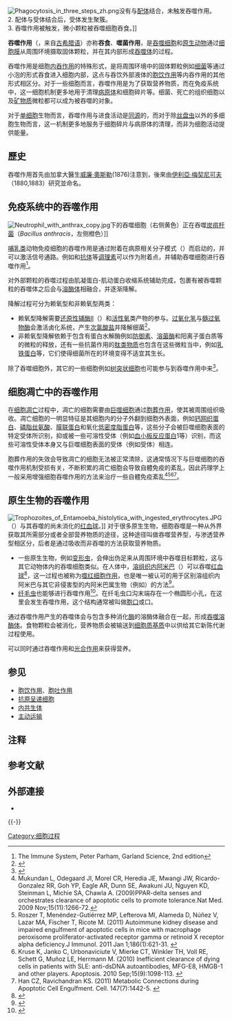 [[File:Phagocytosis_in_three_steps_zh.png|right]]没有与[[配体_(生物化学)|配体]]结合，未触发吞噬作用。 <br />2. 配体与受体结合后，受体发生聚簇。 <br />3. 吞噬作用被触发，微小颗粒被吞噬细胞吞食。]]

'''吞噬作用'''（{{lang-en|phagocytosis}}，来自[[古希腊语|古希腊语]]{{lang|gre|''φαγεῖν''}}）亦称'''吞食'''、'''噬菌作用'''，是[[吞噬细胞|吞噬细胞]]和[[原生动物|原生动物]]通过[[细胞膜|细胞膜]]从周围环境摄取固体颗粒，并在其内部形成[[吞噬体|吞噬体]]的过程。

吞噬作用是细胞[[内吞作用|内吞作用]]的特殊形式，是将周围环境中的固体颗粒例如[[细菌|细菌]]等通过小泡的形式吞食进入细胞内部，这点与吞饮外部液体的[[胞饮作用|胞饮作用]]等内吞作用的其他形式相区分。对于一些细胞而言，吞噬作用是为了获取营养物质，而在免疫系统中，这一细胞机制更多地用于清理[[病原体|病原体]]和细胞碎片等。细菌、死亡的组织细胞以及[[矿物质|矿物质]]微粒都可以成为被吞噬的对象。

对于[[单细胞|单细胞]]生物而言，吞噬作用与进食活动是[[同源|同源]]的，而对于除[[丝盘虫|丝盘虫]]以外的多细胞生物而言，这一机制更多地服务于细胞碎片与病原体的清理，而非为细胞活动提供能量。

== 歷史 ==
吞噬作用首先由加拿大醫生[[威廉·奧斯勒|威廉·奧斯勒]](1876)注意到，後來由[[伊利亞·梅契尼可夫|伊利亞·梅契尼可夫]]（1880,1883）研究並命名。

== 免疫系统中的吞噬作用 ==
[[File:Neutrophil_with_anthrax_copy.jpg|right]]下的吞噬细胞（右侧黄色）正在吞噬[[炭疽杆菌|炭疽杆菌]]（''Bacillus anthracis''，左侧橙色）]]
{{Main|吞噬细胞}}

[[哺乳类|哺乳类]]动物免疫细胞的吞噬作用是通过附着在病原相关分子模式（{{lang|en|PAMPS}}）而启动的，并可以激活{{lang|en|[[NF-κB|NF-κB]]}}信号通路。例如{{lang|en|C3b}}和[[抗体|抗体]]等[[调理素|调理素]]可以作为附着点，并辅助吞噬细胞进行吞噬作用<ref>The Immune System, Peter Parham, Garland Science, 2nd edition</ref>。

对外部颗粒的吞噬过程由肌凝蛋白-肌动蛋白收缩系统辅助完成，包裹有被吞噬颗粒的吞噬体之后会与[[溶酶体|溶酶体]]相融合，并逐渐降解。

降解过程可分为赖氧型和非赖氧型两类：
*赖氧型降解需要[[烟酰胺腺嘌呤二核苷酸磷酸|还原性辅酶Ⅱ]]（{{lang|en|NADPH}}）和[[活性氧|活性氧]]类产物的参与。[[过氧化氢|过氧化氢]]与[[髓过氧物酶|髓过氧物酶]]会激活卤化系统，产生[[次氯酸盐|次氯酸盐]]并降解细菌<ref>{{Cite web |url=http://www.colorado.edu/intphys/iphy3700/vitCHemila92.pdf |title=存档副本 |access-date=2012-07-11 |archive-url=https://web.archive.org/web/20160303170706/http://www.colorado.edu/intphys/iphy3700/vitCHemila92.pdf |archive-date=2016-03-03 |dead-url=yes }}</ref>。
*非赖氧型降解依赖于包含有蛋白水解酶例如[[防御素|防御素]]、[[溶菌酶|溶菌酶]]和阳离子蛋白质等的微粒的释放，还有一些抗菌作用的[[肽|肽类物质]]也包含在这些微粒当中，例如[[乳铁蛋白|乳铁蛋白]]等，它们使得细菌所在的环境变得不适宜其生长。

除了吞噬细胞外，其它的一些细胞例如[[树突状细胞|树突状细胞]]也可能参与到吞噬作用中来<ref name="pmid18653972">{{cite journal |author1=Ishimoto H |author2=Yanagihara K |author3=Araki N |display-authors=etal |title=Single-cell observation of phagocytosis by human blood dendritic cells |journal=Jpn. J. Infect. Dis. |volume=61 |issue=4 |pages=294–7 |pmid=18653972 |doi= |url=http://www.nih.go.jp/JJID/61/294.html |date=July 2008 |deadurl=yes |archiveurl=https://web.archive.org/web/20080913044818/http://www.nih.go.jp/JJID/61/294.html |archivedate=2008-09-13 |access-date=2012-07-11 }}</ref>。

== 细胞凋亡中的吞噬作用 ==
{{main|细胞凋亡}}
在[[细胞凋亡|细胞凋亡]]过程中，凋亡的细胞需要由[[巨噬细胞|巨噬细胞]]通过[[胞葬作用|胞葬作用]]{{noteTag|name=Efferocytosis|1=一种用于清除凋亡细胞的机制。}}，使其被周围组织吸收。凋亡细胞的一明显特征是其细胞内的分子外翻到细胞外表面，例如[[钙网织蛋白|钙网织蛋白]]、[[磷脂丝氨酸|磷脂丝氨酸]]、[[膜联蛋白|膜联蛋白]]{{lang|en|A1}}和氧化[[低密度脂蛋白|低密度脂蛋白]]等，这些分子会被巨噬细胞表面的特定受体所识别，抑或被一些可溶性受体{{noteTag|1=一类存在于体液中的受体分子，可以自由浮动。}}（例如[[血小板反应蛋白|血小板反应蛋白]]1等）识别，而这些可溶性受体本身又与巨噬细胞表面的受体（例如{{lang|en|α<sub>V</sub>β<sub>3</sub>}}受体）相连。

胞葬作用{{noteTag|name=Efferocytosis}}的失效会导致凋亡的细胞无法被正常清除，这通常情况下与巨噬细胞的吞噬作用机制受损有关，不断积累的凋亡细胞会导致自體免疫的紊乱，因此药理学上一般采用增强细胞吞噬作用的方法来治疗一些自體免疫紊乱<ref>Mukundan L, Odegaard JI, Morel CR, Heredia JE, Mwangi JW, Ricardo-Gonzalez RR, Goh YP, Eagle AR, Dunn SE, Awakuni JU, Nguyen KD, Steinman L, Michie SA, Chawla A. (2009)PPAR-delta senses and orchestrates clearance of apoptotic cells to promote tolerance.Nat Med. 2009 Nov;15(11):1266-72.</ref><ref>Roszer T, Menéndez-Gutiérrez MP, Lefterova MI, Alameda D, Núñez V, Lazar MA, Fischer T, Ricote M. (2011) Autoimmune kidney disease and impaired engulfment of apoptotic cells in mice with macrophage peroxisome proliferator-activated receptor gamma or retinoid X receptor alpha deficiency.J Immunol. 2011 Jan 1;186(1):621-31. {{PMID|21135166}}</ref><ref>Kruse K, Janko C, Urbonaviciute V, Mierke CT, Winkler TH, Voll RE, Schett G, Muñoz LE, Herrmann M. (2010) Inefficient clearance of dying cells in patients with SLE: anti-dsDNA autoantibodies, MFG-E8, HMGB-1 and other players. Apoptosis. 2010 Sep;15(9):1098-113. {{PMID|20198437}}</ref><ref>Han CZ, Ravichandran KS. (2011) Metabolic Connections during Apoptotic Cell Engulfment. Cell. 147(7):1442-5. {{PMID|22196723}}</ref>。

== 原生生物的吞噬作用 ==
[[File:Trophozoites_of_Entamoeba_histolytica_with_ingested_erythrocytes.JPG|thumb]]（{{lang|la|Entamoeba histolytica}}）与其吞噬的尚未消化的[[红血球|红血球]]。]]
对于很多原生生物，细胞吞噬是一种从外界获取其所需部分或者全部营养物质的途径，这种途径叫做吞噬营养型，与渗透营养型相区分，后者是通过吸收而非吞噬的方法获取营养物质。

*一些原生生物，例如[[变形虫|变形虫]]，会伸出伪足来从周围环境中吞噬目标颗粒，这与其它动物体内的吞噬细胞类似。在人体中，[[溶组织内阿米巴|溶组织内阿米巴]]（{{lang|la|Entamoeba histolytica}}）可以吞噬[[红血球|红血球]]<ref name="pmid18208324">{{cite journal |author1=Boettner DR |author2=Huston CD |author3=Linford AS |display-authors=etal |title=Entamoeba histolytica phagocytosis of human erythrocytes involves PATMK, a member of the transmembrane kinase family |journal=PLoS Pathog. |volume=4 |issue=1 |pages=e8 |pmid=18208324 |pmc=2211552 |doi=10.1371/journal.ppat.0040008 |url=http://www.plospathogens.org/article/info:doi/10.1371/journal.ppat.0040008 |date=January 2008 |access-date=2012-07-11 |archive-date=2011-07-27 |archive-url=https://web.archive.org/web/20110727180912/http://www.plospathogens.org/article/info:doi/10.1371/journal.ppat.0040008 |dead-url=no }}</ref>，这一过程也被称为[[噬红细胞作用|噬红细胞作用]]，也是唯一被认可的用于区别溶组织内阿米巴与其它非侵害型的内阿米巴属生物（例如{{lang|la|Entamoeba dispar}}）的方法<ref name="urlDPDx - Amebiasis">{{cite web |url=http://www.dpd.cdc.gov/DPDx/html/Amebiasis.htm |title=DPDx - Amebiasis |format= |work= |accessdate=2012-07-11 |archive-url=https://web.archive.org/web/20081220055145/http://www.dpd.cdc.gov/dpdx/HTML/Amebiasis.htm |archive-date=2008-12-20 |dead-url=yes }}</ref>。
*[[纤毛虫|纤毛虫]]也能够进行吞噬作用<ref name="pmid12089212">{{cite journal |author=Grønlien HK, Berg T, Løvlie AM |title=In the polymorphic ciliate Tetrahymena vorax, the non-selective phagocytosis seen in microstomes changes to a highly selective process in macrostomes |journal=J. Exp. Biol. |volume=205 |issue=Pt 14 |pages=2089–97 |pmid=12089212 |doi= |url=http://jeb.biologists.org/cgi/pmidlookup?view=long&pmid=12089212 |date=July 2002 |access-date=2012-07-11 |archive-date=2020-05-29 |archive-url=https://web.archive.org/web/20200529052329/https://jeb.biologists.org/content/205/14/2089.long |dead-url=no }}</ref>。在纤毛虫口沟末端存在一个椭圆形小孔，在这里会发生吞噬作用，这个结构通常被叫做[[胞口|胞口]]或口。

通过吞噬作用产生的吞噬体会与包含多种消化[[酶|酶]]的溶酶体融合在一起，形成[[吞噬溶酶体|吞噬溶酶体]]。食物颗粒会被消化，营养物质会被输送到[[细胞质基质|细胞质基质]]中以供给其它新陈代谢过程使用。

{{le|兼养微生物|mixotroph}}{{noteTag|1=一种可以利用来自多种来源的营养物质的微生物。}}可以同时通过吞噬作用和[[光合作用|光合作用]]来获得营养。

== 参见 ==
* [[胞饮作用|胞饮作用]]、[[胞吐作用|胞吐作用]]
* [[抗原呈递细胞|抗原呈递细胞]]
* [[内共生体|内共生体]]
* [[主动运输|主动运输]]

== 注释 ==
{{NoteFoot}}

== 参考文献 ==
{{Reflist|2}}

==外部連接==
* {{MeshName|Phagocytosis}} 
{{-}}
{{膜转运}}

{{Authority control}}

[[Category:细胞过程|Category:细胞过程]]
